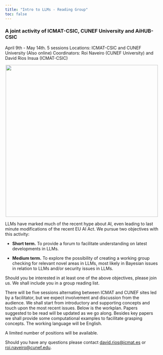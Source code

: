 ```yaml
---
title: "Intro to LLMs - Reading Group"
toc: false
---
```


### A joint activity of ICMAT-CSIC, CUNEF University and AiHUB-CSIC

April 9th - May 14th. 5 sessions
Locations: ICMAT-CSIC and CUNEF University  (Also online)
Coordinators: Roi Naveiro (CUNEF University) and David Rios Insua (ICMAT-CSIC)

<div style="text-align: center;">
  <img src="img/surf.png" width="500" height="500">
</div>

LLMs have marked much of the recent hype about AI, even leading to last minute modifications of the recent EU AI Act. We pursue two objectives with this activity:

* **Short term.** To provide a forum to facilitate understanding on latest developments in LLMs.

* **Medium term.** To explore the possibility of creating a working group checking for  relevant novel areas in LLMs, most likely in Bayesian issues in relation to LLMs and/or security issues in LLMs.

Should you be interested in at least one of the above objectives, please join us. We shall include you in a  group reading list.

There will be five sessions alternating between ICMAT and CUNEF sites led by a facilitator, but we expect involvement and discussion from the audience. We shall start from introductory and supporting concepts and touch upon the most recent issues. Below is the workplan. Papers suggested to be read will be updated as we go along. Besides key papers we shall provide some computational examples to facilitate grasping concepts. The working language will be English.

A limited number of positions will be available.

Should you have any questions please contact [david.rios@icmat.es](mailto:david.rios@icmat.es)  or [roi.naveiro@cunef.edu](mailto:roi.naveiro@cunef.edu).
